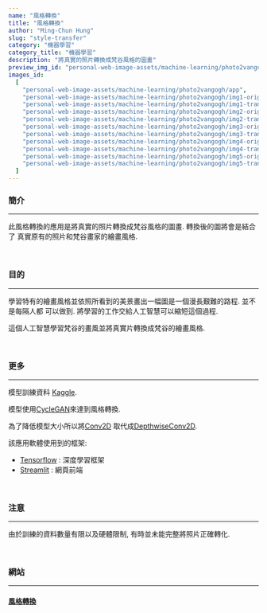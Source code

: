 ```yaml
---
name: "風格轉換"
title: "風格轉換"
author: "Ming-Chun Hung"
slug: "style-transfer"
category: "機器學習"
category_title: "機器學習"
description: "將真實的照片轉換成梵谷風格的圖畫"
preview_img_id: "personal-web-image-assets/machine-learning/photo2vangogh/preview"
images_id:
  [
    "personal-web-image-assets/machine-learning/photo2vangogh/app",
    "personal-web-image-assets/machine-learning/photo2vangogh/img1-origin",
    "personal-web-image-assets/machine-learning/photo2vangogh/img1-transform",
    "personal-web-image-assets/machine-learning/photo2vangogh/img2-origin",
    "personal-web-image-assets/machine-learning/photo2vangogh/img2-transform",
    "personal-web-image-assets/machine-learning/photo2vangogh/img3-origin",
    "personal-web-image-assets/machine-learning/photo2vangogh/img3-transform",
    "personal-web-image-assets/machine-learning/photo2vangogh/img4-origin",
    "personal-web-image-assets/machine-learning/photo2vangogh/img4-transform",
    "personal-web-image-assets/machine-learning/photo2vangogh/img5-origin",
    "personal-web-image-assets/machine-learning/photo2vangogh/img5-transform",
  ]
---
```


### 簡介

---

此風格轉換的應用是將真實的照片轉換成梵谷風格的圖畫. 轉換後的圖將會是結合了
真實原有的照片和梵谷畫家的繪畫風格.

<br />

### 目的

---

學習特有的繪畫風格並依照所看到的美景畫出一幅圖是一個漫長艱難的路程. 並不是每隔人都
可以做到. 將學習的工作交給人工智慧可以縮短這個過程.

這個人工智慧學習梵谷的畫風並將真實片轉換成梵谷的繪畫風格.

<br />

### 更多

---

模型訓練資料 [Kaggle](https://www.kaggle.com/datasets/suyashdamle/cyclegan?select=vangogh2photo).

模型使用[CycleGAN](https://www.tensorflow.org/tutorials/generative/cyclegan)來達到風格轉換.

為了降低模型大小所以將[Conv2D](https://www.tensorflow.org/api_docs/python/tf/keras/layers/Conv2D)
取代成[DepthwiseConv2D](https://www.tensorflow.org/api_docs/python/tf/keras/layers/DepthwiseConv2D).

該應用軟體使用到的框架:

- [Tensorflow](https://www.tensorflow.org/) : 深度學習框架
- [Streamlit](https://streamlit.io/) : 網頁前端

<br />

### 注意

---

由於訓練的資料數量有限以及硬體限制, 有時並未能完整將照片正確轉化.

<br />

### 網站

---

#### [風格轉換](https://vangoghstyletransformationapp.streamlit.app/)

<br />
